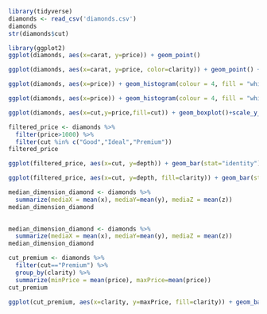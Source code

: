 ```r
library(tidyverse)
diamonds <- read_csv('diamonds.csv')
diamonds
str(diamonds$cut)

```
```r
library(ggplot2)
ggplot(diamonds, aes(x=carat, y=price)) + geom_point()
```
```r
ggplot(diamonds, aes(x=carat, y=price, color=clarity)) + geom_point() + ggtitle("Carat vs Price")

```


```r
ggplot(diamonds, aes(x=price)) + geom_histogram(colour = 4, fill = "white", bins = 40)
```
```r
ggplot(diamonds, aes(x=price)) + geom_histogram(colour = 4, fill = "white", bins = 40)+ scale_x_log10()
```
```r
ggplot(diamonds, aes(x=cut,y=price,fill=cut)) + geom_boxplot()+scale_y_log10()
```
```r
filtered_price <- diamonds %>%
  filter(price>1000) %>%
  filter(cut %in% c("Good","Ideal","Premium"))
filtered_price
```


```r
ggplot(filtered_price, aes(x=cut, y=depth)) + geom_bar(stat="identity") + facet_wrap(~ clarity)
```
```r
ggplot(filtered_price, aes(x=cut, y=depth, fill=clarity)) + geom_bar(stat="identity") + facet_wrap(~ clarity) 
```
```r
median_dimension_diamond <- diamonds %>%
  summarize(mediaX = mean(x), mediaY=mean(y), mediaZ = mean(z))
median_dimension_diamond
  
```
```r
median_dimension_diamond <- diamonds %>%
  summarize(mediaX = mean(x), mediaY=mean(y), mediaZ = mean(z))
median_dimension_diamond
```

```r
cut_premium <- diamonds %>%
  filter(cut=="Premium") %>%
  group_by(clarity) %>%
  summarize(minPrice = mean(price), maxPrice=mean(price))
cut_premium
```
```r
ggplot(cut_premium, aes(x=clarity, y=maxPrice, fill=clarity)) + geom_bar(stat="identity")
```

